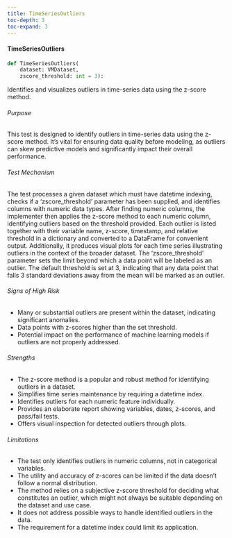 ```yaml
---
title: TimeSeriesOutliers
toc-depth: 3
toc-expand: 3
---
```






 
#### TimeSeriesOutliers

```python
def TimeSeriesOutliers(
    dataset: VMDataset,
    zscore_threshold: int = 3):
```

Identifies and visualizes outliers in time-series data using the z-score method.

###### Purpose

This test is designed to identify outliers in time-series data using the z-score method. It's vital for ensuring
data quality before modeling, as outliers can skew predictive models and significantly impact their overall
performance.

###### Test Mechanism

The test processes a given dataset which must have datetime indexing, checks if a 'zscore_threshold' parameter has
been supplied, and identifies columns with numeric data types. After finding numeric columns, the implementer then
applies the z-score method to each numeric column, identifying outliers based on the threshold provided. Each
outlier is listed together with their variable name, z-score, timestamp, and relative threshold in a dictionary and
converted to a DataFrame for convenient output. Additionally, it produces visual plots for each time series
illustrating outliers in the context of the broader dataset. The 'zscore_threshold' parameter sets the limit beyond
which a data point will be labeled as an outlier. The default threshold is set at 3, indicating that any data point
that falls 3 standard deviations away from the mean will be marked as an outlier.

###### Signs of High Risk

- Many or substantial outliers are present within the dataset, indicating significant anomalies.
- Data points with z-scores higher than the set threshold.
- Potential impact on the performance of machine learning models if outliers are not properly addressed.

###### Strengths

- The z-score method is a popular and robust method for identifying outliers in a dataset.
- Simplifies time series maintenance by requiring a datetime index.
- Identifies outliers for each numeric feature individually.
- Provides an elaborate report showing variables, dates, z-scores, and pass/fail tests.
- Offers visual inspection for detected outliers through plots.

###### Limitations

- The test only identifies outliers in numeric columns, not in categorical variables.
- The utility and accuracy of z-scores can be limited if the data doesn't follow a normal distribution.
- The method relies on a subjective z-score threshold for deciding what constitutes an outlier, which might not
always be suitable depending on the dataset and use case.
- It does not address possible ways to handle identified outliers in the data.
- The requirement for a datetime index could limit its application.




 